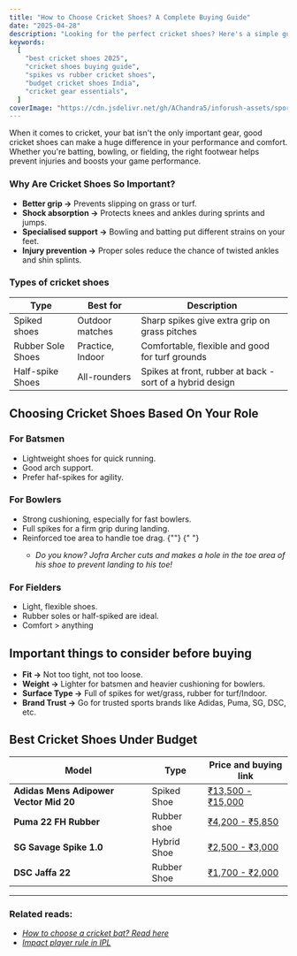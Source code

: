 ```yaml
---
title: "How to Choose Cricket Shoes? A Complete Buying Guide"
date: "2025-04-28"
description: "Looking for the perfect cricket shoes? Here's a simple guide to choosing the best cricket shoes for batting, bowling, and fielding, plus top picks under budget."
keywords:
  [
    "best cricket shoes 2025",
    "cricket shoes buying guide",
    "spikes vs rubber cricket shoes",
    "budget cricket shoes India",
    "cricket gear essentials",
  ]
coverImage: "https://cdn.jsdelivr.net/gh/AChandra5/inforush-assets/sports-fitness/shoe-select.jpg"
---
```


When it comes to cricket, your bat isn't the only important gear, good cricket shoes can make a huge difference in your performance and comfort. Whether you're batting, bowling, or fielding, the right footwear helps prevent injuries and boosts your game performance.

### Why Are Cricket Shoes So Important?

- **Better grip ->** Prevents slipping on grass or turf.
- **Shock absorption ->** Protects knees and ankles during sprints and jumps.
- **Specialised support ->** Bowling and batting put different strains on your feet.
- **Injury prevention ->** Proper soles reduce the chance of twisted ankles and shin splints.

### Types of cricket shoes

<div
  style={{ overflowX: "auto", marginTop: "20px", width: "80%", margin: "auto" }}
>
  <table
    style={{
      borderCollapse: "collapse",
      minWidth: "600px",
      fontSize: "15px",
      border: "1px solid #ddd",
      borderRadius: "20px",
    }}
  >
    <thead>
      <tr style={{ backgroundColor: "#0D3483", color: "white" }}>
        <th style={{ padding: "12px", textAlign: "center" }}>Type</th>
        <th style={{ padding: "12px", textAlign: "center" }}>Best for</th>
        <th style={{ padding: "12px", textAlign: "center" }}>Description</th>
      </tr>
    </thead>
    <tbody>
      <tr style={{ backgroundColor: "#" }}>
        <td style={{ padding: "10px", border: "1px solid #ddd" }}>
          Spiked shoes
        </td>
        <td style={{ padding: "10px", border: "1px solid #ddd" }}>
          Outdoor matches
        </td>
        <td style={{ padding: "10px", border: "1px solid #ddd" }}>
          Sharp spikes give extra grip on grass pitches
        </td>
      </tr>
      <tr>
        <td style={{ padding: "10px", border: "1px solid #ddd" }}>
          Rubber Sole Shoes
        </td>
        <td style={{ padding: "10px", border: "1px solid #ddd" }}>
          Practice, Indoor
        </td>
        <td style={{ padding: "10px", border: "1px solid #ddd" }}>
          Comfortable, flexible and good for turf grounds
        </td>
      </tr>
      <tr style={{ backgroundColor: "#" }}>
        <td style={{ padding: "10px", border: "1px solid #ddd" }}>
          Half-spike Shoes
        </td>
        <td style={{ padding: "10px", border: "1px solid #ddd" }}>
          All-rounders
        </td>
        <td style={{ padding: "10px", border: "1px solid #ddd" }}>
          Spikes at front, rubber at back - sort of a hybrid design
        </td>
      </tr>
    </tbody>
  </table>
</div>

## Choosing Cricket Shoes Based On Your Role

### For Batsmen

- Lightweight shoes for quick running.
- Good arch support.
- Prefer haf-spikes for agility.

### For Bowlers

- Strong cushioning, especially for fast bowlers.
- Full spikes for a firm grip during landing.
- Reinforced toe area to handle toe drag.
  {""}
  {" "}
  <em>
    - Do you know? Jofra Archer cuts and makes a hole in the toe area of his
    shoe to prevent landing to his toe!
  </em>

### For Fielders

- Light, flexible shoes.
- Rubber soles or half-spiked are ideal.
- Comfort > anything

## Important things to consider before buying

- **Fit ->** Not too tight, not too loose.
- **Weight ->** Lighter for batsmen and heavier cushioning for bowlers.
- **Surface Type ->** Full of spikes for wet/grass, rubber for turf/Indoor.
- **Brand Trust ->** Go for trusted sports brands like Adidas, Puma, SG, DSC, etc.

## Best Cricket Shoes Under Budget

<div
  style={{ overflowX: "auto", marginTop: "20px", width: "80%", margin: "auto" }}
>
  <table
    style={{
      borderCollapse: "collapse",
      minWidth: "600px",
      fontSize: "15px",
      border: "1px solid #ddd",
      borderRadius: "20px",
    }}
  >
    <thead>
      <tr style={{ backgroundColor: "#0D3483", color: "white" }}>
        <th style={{ padding: "12px", textAlign: "center" }}>Model</th>
        <th style={{ padding: "12px", textAlign: "center" }}>Type</th>
        <th style={{ padding: "12px", textAlign: "center" }}>
          Price and buying link
        </th>
      </tr>
    </thead>
    <tbody>
      <tr style={{ backgroundColor: "#" }}>
        <td style={{ padding: "10px", border: "1px solid #ddd" }}>
          <b>Adidas Mens Adipower Vector Mid 20</b>
        </td>
        <td style={{ padding: "10px", border: "1px solid #ddd" }}>
          Spiked Shoe
        </td>
        <td style={{ padding: "10px", border: "1px solid #ddd" }}>
          <a
            href="https://amzn.to/4cRj25P"
            style={{
              display: "inline-block",
              padding: "6px 6px",
              textAlign: "center",
              margin: "6px 4px",
              backgroundColor: "#0D3483",
              color: "#fff",
              border: "none",
              borderRadius: "6px",
              textDecoration: "none",
              fontWeight: "600",
              fontSize: "0.9rem",
              cursor: "pointer",
            }}
            target="_blank"
            rel="sponsored"
          >
            ₹13,500 - ₹15,000
          </a>
        </td>
      </tr>
      <tr>
        <td style={{ padding: "10px", border: "1px solid #ddd" }}>
          <b>Puma 22 FH Rubber</b>
        </td>
        <td style={{ padding: "10px", border: "1px solid #ddd" }}>
          Rubber shoe
        </td>
        <td style={{ padding: "10px", border: "1px solid #ddd" }}>
          <a
            href="https://amzn.to/4jP9z0X"
            style={{
              display: "inline-block",
              padding: "6px 6px",
              textAlign: "center",
              margin: "6px 4px",
              backgroundColor: "#0D3483",
              color: "#fff",
              border: "none",
              borderRadius: "6px",
              textDecoration: "none",
              fontWeight: "600",
              fontSize: "0.9rem",
              cursor: "pointer",
            }}
            rel="sponsored"
            target="_blank"
          >
            ₹4,200 - ₹5,850
          </a>
        </td>
      </tr>
      <tr style={{ backgroundColor: "#" }}>
        <td style={{ padding: "10px", border: "1px solid #ddd" }}>
          <b>SG Savage Spike 1.0</b>
        </td>
        <td style={{ padding: "10px", border: "1px solid #ddd" }}>
          Hybrid Shoe
        </td>
        <td style={{ padding: "10px", border: "1px solid #ddd" }}>
          <a
            href="https://amzn.to/4ixLuuv"
            style={{
              display: "inline-block",
              padding: "6px 6px",
              textAlign: "center",
              margin: "6px 4px",
              backgroundColor: "#0D3483",
              color: "#fff",
              border: "none",
              borderRadius: "6px",
              textDecoration: "none",
              fontWeight: "600",
              fontSize: "0.9rem",
              cursor: "pointer",
            }}
            target="_blank"
            rel="sponsored"
          >
            ₹2,500 - ₹3,000
          </a>
        </td>
      </tr>
      <tr style={{ backgroundColor: "#" }}>
        <td style={{ padding: "10px", border: "1px solid #ddd" }}>
          <b>DSC Jaffa 22</b>
        </td>
        <td style={{ padding: "10px", border: "1px solid #ddd" }}>
          Rubber Shoe
        </td>
        <td style={{ padding: "10px", border: "1px solid #ddd" }}>
          <a
            href="https://amzn.to/4ixLuuv"
            style={{
              display: "inline-block",
              padding: "6px 6px",
              textAlign: "center",
              margin: "6px 4px",
              backgroundColor: "#0D3483",
              color: "#fff",
              border: "none",
              borderRadius: "6px",
              textDecoration: "none",
              fontWeight: "600",
              fontSize: "0.9rem",
              cursor: "pointer",
            }}
            target="_blank"
            rel="sponsored"
          >
            ₹1,700 - ₹2,000
          </a>
        </td>
      </tr>
    </tbody>
  </table>
</div>

 
---
### Related reads:
- <em><a href="/category/sports-fitness/how-to-choose-a-cricket-bat"
      >How to choose a cricket bat? Read here</a></em>
- <em><a href="/category/sports-fitness/impact-substitute-ipl"
      >Impact player rule in IPL</a></em>

